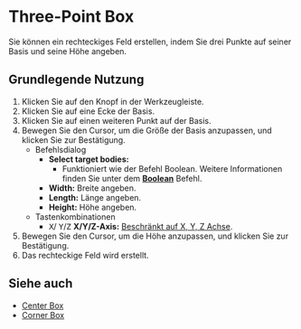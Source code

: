 
# Three-Point Box

<Reference shortcut='' command='Three-Point Box' button='Werkzeugleiste' />

Sie können ein rechteckiges Feld erstellen, indem Sie drei Punkte auf seiner Basis und seine Höhe angeben.

## Grundlegende Nutzung

1. Klicken Sie auf den <ButtonIcon type="button-three-point-box" /> Knopf in der Werkzeugleiste.
2. Klicken Sie auf eine Ecke der Basis.
3. Klicken Sie auf einen weiteren Punkt auf der Basis.
4. Bewegen Sie den Cursor, um die Größe der Basis anzupassen, und klicken Sie zur Bestätigung.
   - <Kst>Befehlsdialog</Kst>
      - **Select target bodies:**
         - Funktioniert wie der Befehl Boolean. Weitere Informationen finden Sie unter dem [**Boolean**](/solid/boolean) Befehl.
      - **Width:** Breite angeben.
      - **Length:** Länge angeben.
      - **Height:** Höhe angeben.
   - <Kst>Tastenkombinationen</Kst>
      - <kbd>X</kbd>/ <kbd>Y</kbd>/<kbd>Z</kbd> **X/Y/Z-Axis:** [Beschränkt auf X, Y, Z Achse](/tool/sketching-essentials#constrain-to-an-axis).
5. Bewegen Sie den Cursor, um die Höhe anzupassen, und klicken Sie zur Bestätigung.
7. Das rechteckige Feld wird erstellt.


<VideoPlayer fileName="three-point-box"/>

## Siehe auch
- [Center Box](center-box)
- [Corner Box](corner-box)